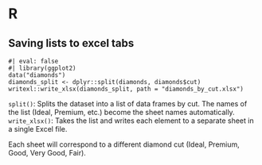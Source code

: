 # R

## Saving lists to excel tabs

```
#| eval: false
#| library(ggplot2)
data("diamonds")
diamonds_split <- dplyr::split(diamonds, diamonds$cut)
writexl::write_xlsx(diamonds_split, path = "diamonds_by_cut.xlsx")
```

`split()`: Splits the dataset into a list of data frames by cut. The names of the list (Ideal, Premium, etc.) become the sheet names automatically.
`write_xlsx()`: Takes the list and writes each element to a separate sheet in a single Excel file.

Each sheet will correspond to a different diamond cut (Ideal, Premium, Good, Very Good, Fair).